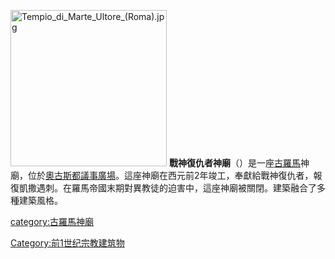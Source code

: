 [[File:Tempio_di_Marte_Ultore_(Roma).jpg|250px]]
'''戰神復仇者神廟'''（{{lang-it|Tempio di Marte Ultore}}）是一座[[古羅馬|古羅馬]]神廟，位於[[奧古斯都議事廣場|奧古斯都議事廣場]]。這座神廟在西元前2年竣工，奉獻給戰神復仇者，報復凱撒遇刺。在羅馬帝國末期對異教徒的迫害中，這座神廟被關閉。建築融合了多種建築風格。

[[category:古羅馬神廟|category:古羅馬神廟]]
[[Category:前1世纪宗教建筑物|Category:前1世纪宗教建筑物]]
